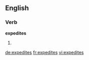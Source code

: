 ==English==

===Verb===
'''expedites'''

# {{third-person singular of|expedite}}

[[de:expedites]]
[[fr:expedites]]
[[vi:expedites]]
